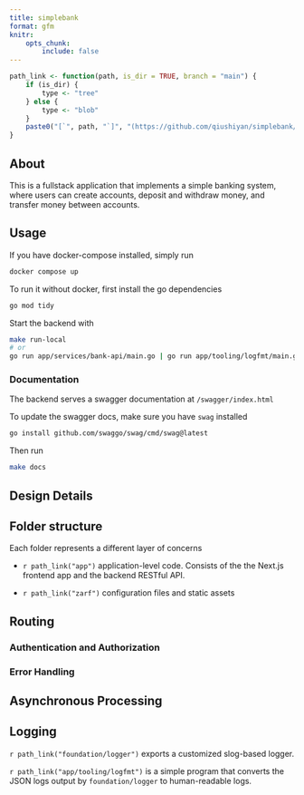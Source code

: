 ```yaml
---
title: simplebank
format: gfm
knitr:
    opts_chunk:
        include: false
---
```


```r
path_link <- function(path, is_dir = TRUE, branch = "main") {
    if (is_dir) {
        type <- "tree"
    } else {
        type <- "blob"
    }
    paste0("[`", path, "`]", "(https://github.com/qiushiyan/simplebank/", type, "/", branch, "/", path, ")")
}
```

## About

This is a fullstack application that implements a simple banking system, where users can create accounts, deposit and withdraw money, and transfer money between accounts.

## Usage

If you have docker-compose installed, simply run

```bash
docker compose up
```

To run it without docker, first install the go dependencies

```bash
go mod tidy
```

Start the backend with

```bash
make run-local
# or
go run app/services/bank-api/main.go | go run app/tooling/logfmt/main.go
```

### Documentation

The backend serves a swagger documentation at `/swagger/index.html`

To update the swagger docs, make sure you have `swag` installed

```bash
go install github.com/swaggo/swag/cmd/swag@latest
```

Then run

```bash
make docs
```

## Design Details

## Folder structure

Each folder represents a different layer of concerns

- `r path_link("app")` application-level code. Consists of the the Next.js frontend app and the backend RESTful API.

- `r path_link("zarf")` configuration files and static assets

## Routing

### Authentication and Authorization

### Error Handling

## Asynchronous Processing

## Logging

`r path_link("foundation/logger")` exports a customized slog-based logger.

`r path_link("app/tooling/logfmt")` is a simple program that converts the JSON logs output by `foundation/logger` to human-readable logs.
